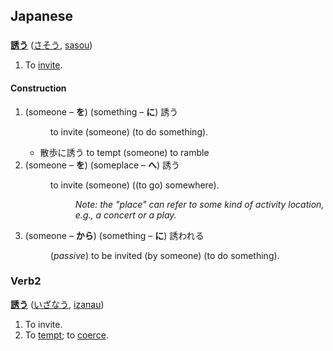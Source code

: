 == Japanese ==
=== {{t1verb}} ===
'''[[誘]]う''' ([[さそう]], [[sasou]])

# To [[invite]].

==== Construction ====

# (someone &ndash; '''を''') (something &ndash; '''に''') 誘う 
#: to invite (someone) (to do something).
#* 散歩に誘う to tempt (someone) to ramble
# (someone &ndash; '''を''') (someplace &ndash; '''へ''') 誘う 
#: to invite (someone) ((to go) somewhere). 
#::''Note: the "place" can refer to some kind of activity location, e.g., a concert or a play.''
# (someone &ndash; '''から''') (something &ndash; '''に''') 誘われる 
#: (''passive'') to be invited (by someone) (to do something).

=== Verb2 ===
'''[[誘]]う''' ([[いざなう]], [[izanau]])

# To invite.
# To [[tempt]]; to [[coerce]].